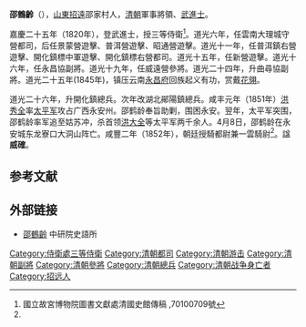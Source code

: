 '''邵鶴齡'''（{{bd|？||1852年|catIdx=Shao}}），[[山東|山東]][[招遠|招遠]]邵家村人，[[清朝|清朝]]軍事將領、[[武進士|武進士]]。

嘉慶二十五年（1820年），登武進士，授三等侍衛<ref name="#1">國立故宮博物院圖書文獻處清國史館傳稿 ,70100709號</ref>。道光六年，任雲南大理城守營都司，后任景蒙營遊擊、普洱營遊擊、昭通營遊擊。道光十一年，任普洱鎮右營遊擊、開化鎮標中軍遊擊、開化鎮標右營都司。道光十五年，任新營遊擊。道光十六年，任永昌協副將。道光十九年，任威遠營參將。道光二十四年，升曲尋協副將。道光二十五年(1845年)，镇压云南[[永昌府|永昌府]]回族起义有功，赏戴[[花翎|花翎]]。

道光二十六年，升開化鎮總兵。次年改湖北鄖陽鎮總兵。咸丰元年（1851年）[[洪秀全|洪秀全]]率[[太平军|太平军]]攻占广西永安州。邵鹤龄奉旨助剿，围困永安。翌年，太平军突围，邵鹤龄率军追至姑苏冲，杀首领[[洪大全|洪大全]]等太平军两千余人。4月8日，邵鹤龄在永安城东龙寮口大洞山阵亡。咸豐二年（1852年），朝廷授騎都尉兼一雲騎尉<ref name="#1"/>。諡'''威確'''。

==参考文献==
{{reflist}}

==外部链接==
*[http://archive.ihp.sinica.edu.tw/ttscgi/ttsquery?0:0:mctauac:NO%3DNO2563 邵鶴齡] {{Wayback|url=http://archive.ihp.sinica.edu.tw/ttscgi/ttsquery?0:0:mctauac:NO%3DNO2563 |date=20150402092603 }} 中研院史語所

{{清朝人物小作品}}
{{嘉慶二十五年庚辰科武殿試金榜}}
{{DEFAULTSORT:Shao邵}}
[[Category:侍衛處三等侍衛|Category:侍衛處三等侍衛]]
[[Category:清朝都司|Category:清朝都司]]
[[Category:清朝游击|Category:清朝游击]]
[[Category:清朝副將|Category:清朝副將]]
[[Category:清朝參將|Category:清朝參將]]
[[Category:清朝總兵|Category:清朝總兵]]
[[Category:清朝战争身亡者|Category:清朝战争身亡者]]
[[Category:招远人|Category:招远人]]